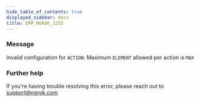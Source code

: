 ```yaml
---
hide_table_of_contents: true
displayed_sidebar: docs
title: ERR_NGROK_2255
---
```


### Message

Invalid configuration for `ACTION`: Maximum `ELEMENT` allowed per action is `MAX`

<ErrorDetails />

### Further help

If you're having trouble resolving this error, please reach out to [support@ngrok.com](mailto:support@ngrok.com?subject=Help%20with%20ERR_NGROK_2255)
